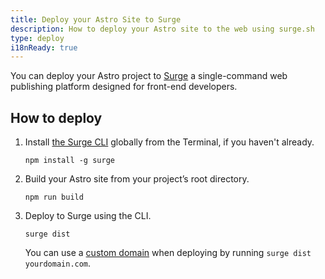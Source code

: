 ```yaml
---
title: Deploy your Astro Site to Surge
description: How to deploy your Astro site to the web using surge.sh
type: deploy
i18nReady: true
---
```


You can deploy your Astro project to [Surge](https://surge.sh/) a single-command web publishing platform designed for front-end developers.

## How to deploy

1. Install [the Surge CLI](https://www.npmjs.com/package/surge) globally from the Terminal, if you haven't already.

    ```shell
    npm install -g surge
    ```

2. Build your Astro site from your project’s root directory.

    ```shell
    npm run build
    ```

3. Deploy to Surge using the CLI.

    ```shell
    surge dist
    ```

    You can use a [custom domain](http://surge.sh/help/adding-a-custom-domain) when deploying by running `surge dist yourdomain.com`.
